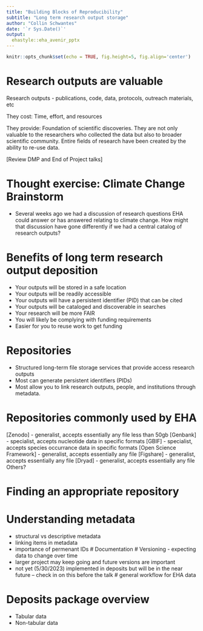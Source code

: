 ```yaml
---
title: "Building Blocks of Reproducibility"
subtitle: "Long term research output storage"
author: "Collin Schwantes"
date: '`r Sys.Date()`'
output: 
  ehastyle::eha_avenir_pptx
---
```


```r
knitr::opts_chunk$set(echo = TRUE, fig.height=5, fig.align='center')
```

# Research outputs are valuable

Research outputs - publications, code, data, protocols, outreach materials, etc

They cost:
Time, effort, and resources

They provide:
Foundation of scientific discoveries. They are not only valuable to the researchers who collected the data but also to broader scientific community. Entire fields of research have been created by the ability to re-use data. 

[Review DMP and End of Project talks]

# Thought exercise: Climate Change Brainstorm 
 - Several weeks ago we had a discussion of research questions EHA could answer or has answered relating to climate change. How might that discussion have gone differently if we had a central catalog of research outputs? 


# Benefits of long term research output deposition
  - Your outputs will be stored in a safe location
  - Your outputs will be readily accessible
  - Your outputs will have a  persistent identifier (PID) that can be cited 
  - Your outputs will be cataloged and discoverable in searches
  - Your research will be more FAIR
  - You will likely be complying with funding requirements
  - Easier for you to reuse work to get funding 

# Repositories

- Structured long-term file storage services that provide access research outputs
- Most can generate persistent identifiers (PIDs)
- Most allow you to link research outputs, people, and institutions through
metadata. 

# Repositories commonly used by EHA
[Zenodo] - generalist, accepts essentially any file less than 50gb
[Genbank] - specialist, accepts nucleotide data in specific formats
[GBIF] - specialist, accepts species occurrance data in specific formats
[Open Science Framework] - generalist, accepts essentially any file
[Figshare] - generalist, accepts essentially any file
[Dryad] - generalist, accepts essentially any file
Others?

# Finding an appropriate repository



# Understanding metadata
   - structural vs descriptive metadata
   - linking items in metadata 
   - importance of permenant IDs
# Documentation 
# Versioning - expecting data to change over time
  - larger project may keep going and future versions are important 
  - not yet (5/30/2023) implemented in deposits but will be in the near future
      -- check in on this before the talk
# general workflow for EHA data


# Deposits package overview
 - Tabular data
 - Non-tabular data

